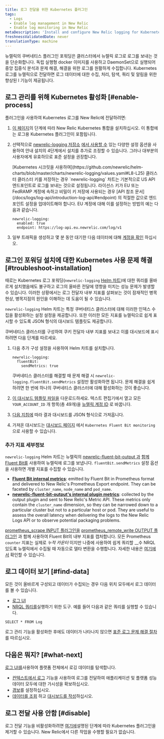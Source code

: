 ```yaml
---
title: 로그 전달을 위한 Kubernetes 플러그인
tags:
  - Logs
  - Enable log management in New Relic
  - Enable log monitoring in New Relic
metaDescription: 'Install and configure New Relic logging for Kubernetes, so you can use enhanced log management capabilities.'
freshnessValidatedDate: never
translationType: machine
---
```


뉴렐릭의 쿠버네티스 플러그인 포워딩은 클러스터에서 뉴렐릭 로그로 로그를 보내는 것을 단순화합니다. 독립 실행형 docker 이미지를 사용하고 DaemonSet으로 실행되어 중앙 집중식 분석과 문제 해결, 해결을 위한 로그를 원활하게 수집합니다. Kubernetes 로그를 뉴렐릭으로 전달하면 로그 데이터에 대한 수집, 처리, 탐색, 쿼리 및 알림을 위한 향상된 l<InlinePopover type="logs"/> 기능이 제공됩니다.

## 로그 관리를 위해 Kubernetes 활성화 [#enable-process]

플러그인을 사용하여 Kubernetes 로그를 New Relic에 전달하려면:

1. [이 페이지](/docs/kubernetes-pixie/kubernetes-integration/installation/kubernetes-integration-install-configure/)의 단계에 따라 New Relic Kubernetes 통합을 설치하십시오. 이 통합에는 로그용 Kubernetes 플러그인이 포함됩니다.

2. 선택적으로 [newrelic-logging 저장소](https://github.com/newrelic/helm-charts/tree/master/charts/newrelic-logging#configuration) [에서 사용할 수](/docs/kubernetes-pixie/kubernetes-integration/installation/kubernetes-integration-install-configure/#kubernetes-install-navigation) 있는 다양한 설정 옵션을 사용하여 안내 설치의 4단계에서 설치를 추가로 조정할 수 있습니다. 그러나 대부분의 사용자에게 유효하므로 표준 설정을 권장합니다.

   <Callout variant="important">
     [Kubernetes 시크릿을 사용하여](https://github.com/newrelic/helm-charts/blob/master/charts/newrelic-logging/values.yaml#L8-L25) 클러스터 클러스터 키를 저장하는 경우 `newrelic-logging` 차트는 기본적으로 US API 엔드포인트로 로그를 보내는 것으로 설정됩니다. 라이선스 키가 EU 또는 FedRAMP 계정에 속하고 비밀이 키 저장에 사용되는 경우 [API 참조 문서](/docs/logs/log-api/introduction-log-api/#endpoint) 의 적절한 값으로 엔드포인트 설정을 업데이트해야 합니다. EU 계정에 대해 이를 설정하는 방법의 예는 다음과 같습니다.

     ```
     newrelic-logging:
       enabled: true
       endpoint: https://log-api.eu.newrelic.com/log/v1
     ```
   </Callout>

3. 일부 트래픽을 생성하고 몇 분 동안 대기한 다음 데이터에 대해 [계정을 확인](#find-data) 하십시오.

<InstallFeedback/>

## 로그인 포워딩 설치에 대한 Kubernetes 사용 문제 해결 [#troubleshoot-installation]

때로는 Kubernetes 로그 포워딩(`newrelic-logging` [Helm 차트](https://github.com/newrelic/helm-charts/blob/master/charts/newrelic-logging))에 대한 쿼리를 올바르게 설치했음에도 불구하고 로그의 올바른 전달에 영향을 미치는 성능 문제가 발생할 수 있습니다. 이러한 상황에서는 로그 전달자 내부 지표를 살펴보는 것이 잠재적인 병목현상, 병목지점의 원인을 이해하는 데 도움이 될 수 있습니다.

`newrelic-logging` Helm 차트는 특정 쿠버네티스 클러스터에 대해 이러한 인덱스 수집을 활성화하는 설정 설정을 제공합니다. 또한 이러한 모든 지표를 뉴렐릭으로 쉽게 표시할 수 있도록 JSON 형식의 대시보드 템플릿도 제공합니다.

쿠버네티스 클러스터를 구성하여 쿠키 전달자 내부 지표를 보내고 이를 대시보드에 표시하려면 다음 단계를 따르세요.

1. 다음 추가 구성 설정을 사용하여 Helm 차트를 설치합니다.

   ```
   newrelic-logging:
     fluentBit:
       sendMetrics: true
   ```

   쿠버네티스 클러스터를 해결할 때 문제 해결 시 `newrelic-logging.fluentBit.sendMetrics` 설정만 활성화하면 됩니다. 문제 해결을 쉽게 하려면 한 번에 하나의 쿠버네티스 클러스터에 대해 활성화하는 것이 좋습니다.

2. [이 대시보드 템플릿 파일을](https://raw.githubusercontent.com/newrelic/helm-charts/master/charts/newrelic-logging/fluent-bit-and-plugin-metrics-dashboard-template.json) 다운로드하세요. 텍스트 편집기에서 열고 모든 `YOUR_ACCOUNT_ID` 개 항목(총 49개)을 [뉴렐릭 계정 ID](/docs/accounts/accounts-billing/account-structure/account-id/) 로 바꿉니다.

3. [다음 지침에](/docs/query-your-data/explore-query-data/dashboards/dashboards-charts-import-export-data/#import-json) 따라 결과 대시보드를 JSON 형식으로 가져옵니다.

4. 가져온 대시보드는 [대시보드 페이지](https://one.newrelic.com/dashboards) 에서 `Kubernetes Fluent Bit monitoring` 으로 사용할 수 있습니다.

### 추가 지표 세부정보

`newrelic-logging` Helm 차트는 뉴렐릭의 [newrelic-fluent-bit-output 과](https://github.com/newrelic/newrelic-fluent-bit-output) [함께 Fluent Bit를](https://fluentbit.io/) 사용하여 뉴렐릭에 로그를 보냅니다. `fluentBit.sendMetrics` 설정 옵션을 사용하면 개별 지표를 수집할 수 있습니다.

* **[Fluent Bit internal metrics](https://docs.fluentbit.io/manual/administration/monitoring#for-v2-metrics)**: emitted by Fluent Bit in Prometheus format and delivered to New Relic's Prometheus Export endpoint. They can be faceted by `cluster_name`, `node_name` and `pod_name`.
* **[newrelic-fluent-bit-output's internal plugin metrics](https://github.com/newrelic/newrelic-fluent-bit-output?tab=readme-ov-file#troubleshooting-metrics)**: collected by the output plugin and sent to New Relic's Metric API. These metrics only contain the `cluster_name` dimension, so they can be narrowed down to a particular cluster but not to a particular host or pod. They are useful to assess the overall latency when delivering the logs to the New Relic Logs API or to observe potential packaging problems.

[prometheus_scrape INPUT 플러그인을](https://docs.fluentbit.io/manual/pipeline/inputs/prometheus-scrape-metrics) [prometheus_remote_write OUTPUT 플러그인](https://docs.fluentbit.io/manual/pipeline/outputs/prometheus-remote-write) 과 함께 사용하여 Fluent Bit의 내부 지표를 캡처합니다. 모든 Prometheus `counter` 지표는 실제로 _누적 카운터_ 이지만 나중에 사용하여 쉽게 쿼리할 __수 NRQL 있도록 뉴렐릭에서 수집될 때 자동으로 델타 변환을 수행합니다. 자세한 내용은 [여기에서](/docs/data-apis/understand-data/metric-data/cumulative-metrics/) 확인할 수 있습니다.

## 로그 데이터 보기 [#find-data]

모든 것이 올바르게 구성되고 데이터가 수집되는 경우 다음 위치 모두에서 로그 데이터를 볼 수 있습니다.

* [로그 UI](https://one.newrelic.com/launcher/logger.log-launcher)
* [NRQL 쿼리를](/docs/chart-builder/use-chart-builder/choose-data/use-advanced-nrql-mode-specify-data)실행하기 위한 도구. 예를 들어 다음과 같은 쿼리를 실행할 수 있습니다.

```
SELECT * FROM Log
```

로그 관리 기능을 활성화한 후에도 데이터가 나타나지 않으면 [표준 로그 문제 해결 절차](/docs/logs/log-management/troubleshooting/no-log-data-appears-ui/) 를 따르십시오.

## 다음은 뭐지? [#what-next]

[로그 UI를](/docs/logs/log-management/ui-data/use-logs-ui/)사용하여 플랫폼 전체에서 로깅 데이터를 탐색합니다.

* [컨텍스트에서 로그](/docs/logs/enable-log-management-new-relic/configure-logs-context/configure-logs-context-apm-agents/) 기능을 사용하여 로그를 전달하여 애플리케이션 및 플랫폼 성능 데이터 모두에 대한 가시성을 확보하십시오.
* [경보](/docs/alerts-applied-intelligence/new-relic-alerts/alert-conditions/create-alert-conditions/)를 설정하십시오.
* [데이터를 조회](/docs/query-your-data/explore-query-data/get-started/introduction-querying-new-relic-data/) 하고 [대시보드를 작성](/docs/query-your-data/explore-query-data/dashboards/introduction-dashboards/)하십시오.

## 로그 전달 사용 안함 [#disable]

로그 전달 기능을 비활성화하려면 [여기에](/docs/kubernetes-pixie/kubernetes-integration/uninstall-kubernetes/)설명된 단계에 따라 Kubernetes 플러그인을 제거할 수 있습니다. New Relic에서 다른 작업을 수행할 필요가 없습니다.